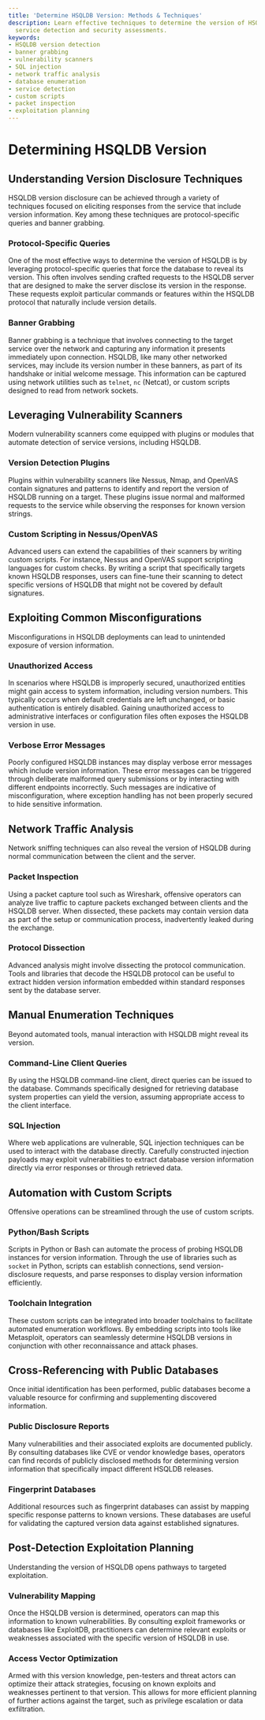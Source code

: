 ```yaml
---
title: 'Determine HSQLDB Version: Methods & Techniques'
description: Learn effective techniques to determine the version of HSQLDB for better
  service detection and security assessments.
keywords:
- HSQLDB version detection
- banner grabbing
- vulnerability scanners
- SQL injection
- network traffic analysis
- database enumeration
- service detection
- custom scripts
- packet inspection
- exploitation planning
---
```


# Determining HSQLDB Version

## Understanding Version Disclosure Techniques

HSQLDB version disclosure can be achieved through a variety of techniques focused on eliciting responses from the service that include version information. Key among these techniques are protocol-specific queries and banner grabbing.

### Protocol-Specific Queries

One of the most effective ways to determine the version of HSQLDB is by leveraging protocol-specific queries that force the database to reveal its version. This often involves sending crafted requests to the HSQLDB server that are designed to make the server disclose its version in the response. These requests exploit particular commands or features within the HSQLDB protocol that naturally include version details.

### Banner Grabbing

Banner grabbing is a technique that involves connecting to the target service over the network and capturing any information it presents immediately upon connection. HSQLDB, like many other networked services, may include its version number in these banners, as part of its handshake or initial welcome message. This information can be captured using network utilities such as `telnet`, `nc` (Netcat), or custom scripts designed to read from network sockets.

## Leveraging Vulnerability Scanners

Modern vulnerability scanners come equipped with plugins or modules that automate detection of service versions, including HSQLDB.

### Version Detection Plugins

Plugins within vulnerability scanners like Nessus, Nmap, and OpenVAS contain signatures and patterns to identify and report the version of HSQLDB running on a target. These plugins issue normal and malformed requests to the service while observing the responses for known version strings.

### Custom Scripting in Nessus/OpenVAS

Advanced users can extend the capabilities of their scanners by writing custom scripts. For instance, Nessus and OpenVAS support scripting languages for custom checks. By writing a script that specifically targets known HSQLDB responses, users can fine-tune their scanning to detect specific versions of HSQLDB that might not be covered by default signatures.

## Exploiting Common Misconfigurations

Misconfigurations in HSQLDB deployments can lead to unintended exposure of version information.

### Unauthorized Access

In scenarios where HSQLDB is improperly secured, unauthorized entities might gain access to system information, including version numbers. This typically occurs when default credentials are left unchanged, or basic authentication is entirely disabled. Gaining unauthorized access to administrative interfaces or configuration files often exposes the HSQLDB version in use.

### Verbose Error Messages

Poorly configured HSQLDB instances may display verbose error messages which include version information. These error messages can be triggered through deliberate malformed query submissions or by interacting with different endpoints incorrectly. Such messages are indicative of misconfiguration, where exception handling has not been properly secured to hide sensitive information.

## Network Traffic Analysis

Network sniffing techniques can also reveal the version of HSQLDB during normal communication between the client and the server.

### Packet Inspection

Using a packet capture tool such as Wireshark, offensive operators can analyze live traffic to capture packets exchanged between clients and the HSQLDB server. When dissected, these packets may contain version data as part of the setup or communication process, inadvertently leaked during the exchange.

### Protocol Dissection

Advanced analysis might involve dissecting the protocol communication. Tools and libraries that decode the HSQLDB protocol can be useful to extract hidden version information embedded within standard responses sent by the database server.

## Manual Enumeration Techniques

Beyond automated tools, manual interaction with HSQLDB might reveal its version.

### Command-Line Client Queries

By using the HSQLDB command-line client, direct queries can be issued to the database. Commands specifically designed for retrieving database system properties can yield the version, assuming appropriate access to the client interface.

### SQL Injection

Where web applications are vulnerable, SQL injection techniques can be used to interact with the database directly. Carefully constructed injection payloads may exploit vulnerabilities to extract database version information directly via error responses or through retrieved data.

## Automation with Custom Scripts

Offensive operations can be streamlined through the use of custom scripts.

### Python/Bash Scripts

Scripts in Python or Bash can automate the process of probing HSQLDB instances for version information. Through the use of libraries such as `socket` in Python, scripts can establish connections, send version-disclosure requests, and parse responses to display version information efficiently.

### Toolchain Integration

These custom scripts can be integrated into broader toolchains to facilitate automated enumeration workflows. By embedding scripts into tools like Metasploit, operators can seamlessly determine HSQLDB versions in conjunction with other reconnaissance and attack phases.

## Cross-Referencing with Public Databases

Once initial identification has been performed, public databases become a valuable resource for confirming and supplementing discovered information.

### Public Disclosure Reports

Many vulnerabilities and their associated exploits are documented publicly. By consulting databases like CVE or vendor knowledge bases, operators can find records of publicly disclosed methods for determining version information that specifically impact different HSQLDB releases.

### Fingerprint Databases

Additional resources such as fingerprint databases can assist by mapping specific response patterns to known versions. These databases are useful for validating the captured version data against established signatures.

## Post-Detection Exploitation Planning

Understanding the version of HSQLDB opens pathways to targeted exploitation.

### Vulnerability Mapping

Once the HSQLDB version is determined, operators can map this information to known vulnerabilities. By consulting exploit frameworks or databases like ExploitDB, practitioners can determine relevant exploits or weaknesses associated with the specific version of HSQLDB in use.

### Access Vector Optimization

Armed with this version knowledge, pen-testers and threat actors can optimize their attack strategies, focusing on known exploits and weaknesses pertinent to that version. This allows for more efficient planning of further actions against the target, such as privilege escalation or data exfiltration.